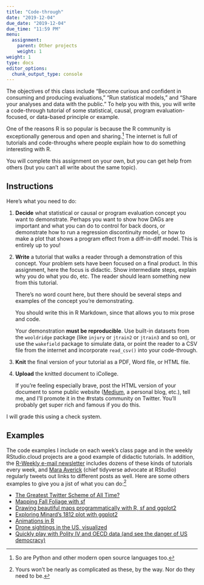 ```yaml
---
title: "Code-through"
date: "2019-12-04"
due_date: "2019-12-04"
due_time: "11:59 PM"
menu:
  assignment:
    parent: Other projects
    weight: 1
weight: 1
type: docs
editor_options: 
  chunk_output_type: console
---
```


The objectives of this class include "Become curious and confident in consuming and producing evaluations," "Run statistical models," and "Share your analyses and data with the public." To help you with this, you will write a code-through tutorial of some statistical, causal, program evaluation-focused, or data-based principle or example.

One of the reasons R is so popular is because the R community is exceptionally generous and open and sharing.^[So are Python and other modern open source languages too.] The internet is full of tutorials and code-throughs where people explain how to do something interesting with R.

You will complete this assignment on your own, but you can get help from others (but you can't all write about the same topic).


## Instructions

Here's what you need to do:

1. **Decide** what statistical or causal or program evaluation concept you want to demonstrate. Perhaps you want to show how DAGs are important and what you can do to control for back doors, or demonstrate how to run a regression discontinuity model, or how to make a plot that shows a program effect from a diff-in-diff model. This is entirely up to you!

2. **Write** a tutorial that walks a reader through a demonstration of this concept. Your problem sets have been focused on a final product. In this assignment, here the focus is didactic. Show intermediate steps, explain why you do what you do, etc. The reader should learn something new from this tutorial.

    There's no word count here, but there should be several steps and examples of the concept you're demonstrating.

    You should write this in R Markdown, since that allows you to mix prose and code.

    Your demonstration **must be reproducible**. Use built-in datasets from the `wooldridge` package (like `injury` or `jtrain2` or `jtrain3` and so on), or use the `wakefield` package to simulate data, or point the reader to a CSV file from the internet and incorporate `read_csv()` into your code-through.

3. **Knit** the final version of your tutorial as a PDF, Word file, or HTML file.

4. **Upload** the knitted document to iCollege. 

    If you're feeling especially brave, post the HTML version of your document to some public website ([Medium](https://medium.com/), a personal blog, etc.), tell me, and I'll promote it in the #rstats community on Twitter. You'll probably get super rich and famous if you do this.

I will grade this using a check system.


## Examples

The code examples I include on each week's class page and in the weekly RStudio.cloud projects are a good example of didactic tutorials. In addition, the [R-Weekly e-mail newsletter](https://rweekly.org/) includes dozens of these kinds of tutorials every week, and [Mara Averick](https://twitter.com/dataandme) (chief tidyverse advocate at RStudio) regularly tweets out links to different posts as well. Here are some others examples to give you a jist of what you can do:^[Yours won't be nearly as complicated as these, by the way. Nor do they need to be.]

- [The Greatest Twitter Scheme of All Time?](https://www.garrickadenbuie.com/blog/2018/08/24/greatest-twitter-scheme/)
- [Mapping Fall Foliage with sf](https://rud.is/b/2017/09/18/mapping-fall-foliage-with-sf/)
- [Drawing beautiful maps programmatically with R, sf and ggplot2](https://www.r-spatial.org//r/2018/10/25/ggplot2-sf.html)
- [Exploring Minard's 1812 plot with ggplot2](https://www.andrewheiss.com/blog/2017/08/10/exploring-minards-1812-plot-with-ggplot2/)
- [Animations in R](https://www.infoworld.com/video/89987/r-tip-animations-in-r)
- [Drone sightings in the US, visualized](https://www.andrewheiss.com/blog/2016/04/03/drone-sightings-in-the-us-visualized/)
- [Quickly play with Polity IV and OECD data (and see the danger of US democracy)](https://www.andrewheiss.com/blog/2017/08/26/quickly-play-with-polity-iv-and-oecd-data-and-see-the-danger-of-us-democracy/)
